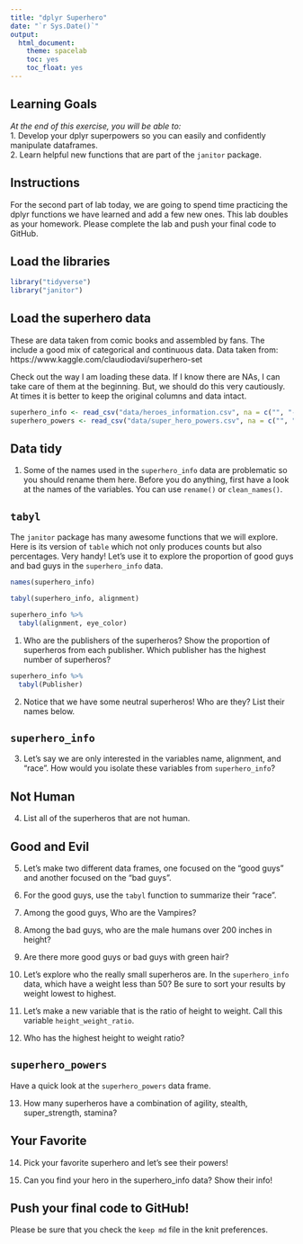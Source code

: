 ```yaml
---
title: "dplyr Superhero"
date: "`r Sys.Date()`"
output:
  html_document:
    theme: spacelab
    toc: yes
    toc_float: yes
---
```


## Learning Goals  
*At the end of this exercise, you will be able to:*    
1. Develop your dplyr superpowers so you can easily and confidently manipulate dataframes.  
2. Learn helpful new functions that are part of the `janitor` package.  

## Instructions
For the second part of lab today, we are going to spend time practicing the dplyr functions we have learned and add a few new ones. This lab doubles as your homework. Please complete the lab and push your final code to GitHub.  

## Load the libraries
```r
library("tidyverse")
library("janitor")
```

## Load the superhero data
These are data taken from comic books and assembled by fans. The include a good mix of categorical and continuous data.  Data taken from: https://www.kaggle.com/claudiodavi/superhero-set  

Check out the way I am loading these data. If I know there are NAs, I can take care of them at the beginning. But, we should do this very cautiously. At times it is better to keep the original columns and data intact.  
```r
superhero_info <- read_csv("data/heroes_information.csv", na = c("", "-99", "-")) %>% clean_names()
superhero_powers <- read_csv("data/super_hero_powers.csv", na = c("", "-99", "-"))%>% clean_names()
```

## Data tidy
1. Some of the names used in the `superhero_info` data are problematic so you should rename them here. Before you do anything, first have a look at the names of the variables. You can use `rename()` or `clean_names()`.    

## `tabyl`
The `janitor` package has many awesome functions that we will explore. Here is its version of `table` which not only produces counts but also percentages. Very handy! Let's use it to explore the proportion of good guys and bad guys in the `superhero_info` data.  

```r
names(superhero_info)
```

```r
tabyl(superhero_info, alignment)
```

```r
superhero_info %>% 
  tabyl(alignment, eye_color)
```


1. Who are the publishers of the superheros? Show the proportion of superheros from each publisher. Which publisher has the highest number of superheros?  
```r
superhero_info %>% 
  tabyl(Publisher)
```



2. Notice that we have some neutral superheros! Who are they? List their names below.  

## `superhero_info`
3. Let's say we are only interested in the variables name, alignment, and "race". How would you isolate these variables from `superhero_info`?

## Not Human
4. List all of the superheros that are not human.

## Good and Evil
5. Let's make two different data frames, one focused on the "good guys" and another focused on the "bad guys".

6. For the good guys, use the `tabyl` function to summarize their "race".

7. Among the good guys, Who are the Vampires?

8. Among the bad guys, who are the male humans over 200 inches in height?

9. Are there more good guys or bad guys with green hair?  

10. Let's explore who the really small superheros are. In the `superhero_info` data, which have a weight less than 50? Be sure to sort your results by weight lowest to highest.  

11. Let's make a new variable that is the ratio of height to weight. Call this variable `height_weight_ratio`.    

12. Who has the highest height to weight ratio?  

## `superhero_powers`
Have a quick look at the `superhero_powers` data frame.  

13. How many superheros have a combination of agility, stealth, super_strength, stamina?

## Your Favorite
14. Pick your favorite superhero and let's see their powers!  

15. Can you find your hero in the superhero_info data? Show their info!  

## Push your final code to GitHub!
Please be sure that you check the `keep md` file in the knit preferences.  